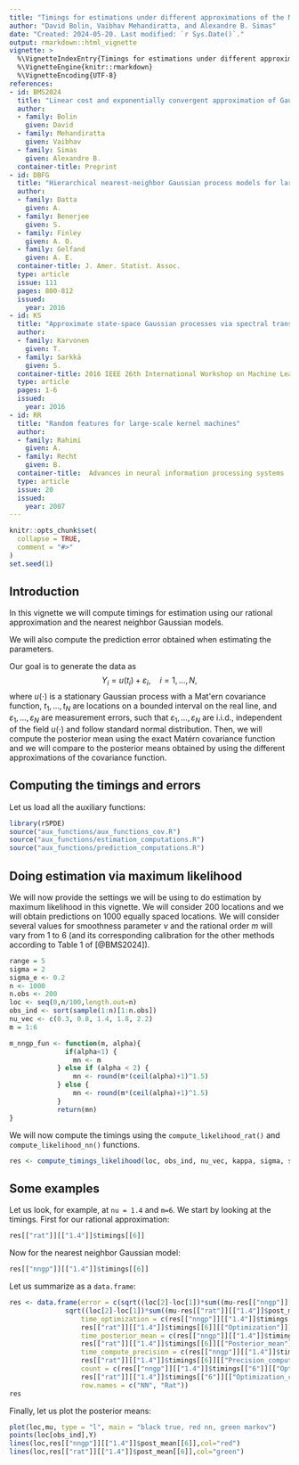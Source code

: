 ```yaml
---
title: "Timings for estimations under different approximations of the Matérn covariance function"
author: "David Bolin, Vaibhav Mehandiratta, and Alexandre B. Simas"
date: "Created: 2024-05-20. Last modified: `r Sys.Date()`."
output: rmarkdown::html_vignette
vignette: >
  %\VignetteIndexEntry{Timings for estimations under different approximations of the Matérn covariance function}
  %\VignetteEngine{knitr::rmarkdown}
  %\VignetteEncoding{UTF-8}
references:
- id: BMS2024
  title: "Linear cost and exponentially convergent approximation of Gaussian Matérn stochastic processes"
  author:
  - family: Bolin
    given: David
  - family: Mehandiratta
    given: Vaibhav
  - family: Simas
    given: Alexandre B.
  container-title: Preprint
- id: DBFG
  title: "Hierarchical nearest-neighbor Gaussian process models for large geostatistical datasets"
  author:
  - family: Datta
    given: A.
  - family: Benerjee
    given: S. 
  - family: Finley
    given: A. O.
  - family: Gelfand
    given: A. E.
  container-title: J. Amer. Statist. Assoc.
  type: article
  issue: 111
  pages: 800-812
  issued:
    year: 2016
- id: KS
  title: "Approximate state-space Gaussian processes via spectral transformation"
  author:
  - family: Karvonen
    given: T.
  - family: Sarkkä
    given: S. 
  container-title: 2016 IEEE 26th International Workshop on Machine Learning for Signal Processing (MLSP)
  type: article
  pages: 1-6
  issued:
    year: 2016
- id: RR
  title: "Random features for large-scale kernel machines"
  author:
  - family: Rahimi
    given: A.
  - family: Recht
    given: B.
  container-title:  Advances in neural information processing systems
  type: article
  issue: 20
  issued:
    year: 2007
---
```


```r
knitr::opts_chunk$set(
  collapse = TRUE,
  comment = "#>"
)
set.seed(1)
```

## Introduction

In this vignette we will compute timings for estimation using our rational approximation and the nearest neighbor Gaussian models.

We will also compute the prediction error obtained when estimating the parameters.

Our goal is to generate the data as 
$$Y_i = u(t_i) + \varepsilon_i,\quad i=1,\ldots,N,$$
where $u(\cdot)$ is a stationary Gaussian process with a Mat\'ern covariance function, $t_1,\ldots,t_N$ are locations on a bounded interval on the real line, and $\varepsilon_1,\ldots,\varepsilon_N$ are measurement errors, such that $\varepsilon_1,\ldots,\varepsilon_N$ are i.i.d., independent of the field $u(\cdot)$ and follow standard normal distribution. Then, we will compute the posterior mean using the exact Matérn covariance function and we will compare to the posterior means obtained by using the different approximations of the covariance function.

## Computing the timings and errors

Let us load all the auxiliary functions:

```r
library(rSPDE)
source("aux_functions/aux_functions_cov.R")
source("aux_functions/estimation_computations.R")
source("aux_functions/prediction_computations.R")
```


## Doing estimation via maximum likelihood

We will now provide the settings we will be using to do estimation by maximum likelihood in this vignette. We will consider 200 locations and we will obtain predictions on 1000 equally spaced locations. We will consider several values for smoothness parameter $\nu$ and the rational order $m$ will vary from 1 to 6 (and its corresponding calibration for the other methods according to Table 1 of [@BMS2024]).

```r
range = 5
sigma = 2
sigma_e <- 0.2
n <- 1000
n.obs <- 200
loc <- seq(0,n/100,length.out=n)
obs_ind <- sort(sample(1:n)[1:n.obs])
nu_vec <- c(0.3, 0.8, 1.4, 1.8, 2.2)
m = 1:6

m_nngp_fun <- function(m, alpha){
              if(alpha<1) {
                mn <- m
            } else if (alpha < 2) {
                mn <- round(m*(ceil(alpha)+1)^1.5)    
            } else {
                mn <- round(m*(ceil(alpha)+1)^1.5)
            }
            return(mn)
} 
```

We will now compute the timings using the `compute_likelihood_rat()` and `compute_likelihood_nn()` functions.

```r
res <- compute_timings_likelihood(loc, obs_ind, nu_vec, kappa, sigma, sigma_e, m, m_nngp_fun)
```

## Some examples

Let us look, for example, at `nu = 1.4` and `m=6`. We start by looking at the timings. First for our rational approximation:

```r
res[["rat"]][["1.4"]]$timings[[6]]
```

Now for the nearest neighbor Gaussian model:

```r
res[["nngp"]][["1.4"]]$timings[[6]]
```

Let us summarize as a `data.frame`:

```r
res <- data.frame(error = c(sqrt((loc[2]-loc[1])*sum((mu-res[["nngp"]][["1.4"]]$post_mean[[6]])^2)), 
              sqrt((loc[2]-loc[1])*sum((mu-res[["rat"]][["1.4"]]$post_mean[[6]])^2))),
                  time_optimization = c(res[["nngp"]][["1.4"]]$timings[[6]][["Optimization"]],
                  res[["rat"]][["1.4"]]$timings[[6]][["Optimization"]]),
                  time_posterior_mean = c(res[["nngp"]][["1.4"]]$timings[[6]][["Posterior_mean"]],
                  res[["rat"]][["1.4"]]$timings[[6]][["Posterior_mean"]]),
                  time_compute_precision = c(res[["nngp"]][["1.4"]]$timings[[6]][["Precision_computation"]],
                  res[["rat"]][["1.4"]]$timings[[6]][["Precision_computation"]]),
                  count = c(res[["nngp"]][["1.4"]]$timings[["6"]][["Optimization_counts"]],
                  res[["rat"]][["1.4"]]$timings[["6"]][["Optimization_counts"]]),
                  row.names = c("NN", "Rat"))
res
```

Finally, let us plot the posterior means:

```r
plot(loc,mu, type = "l", main = "black true, red nn, green markov")
points(loc[obs_ind],Y)
lines(loc,res[["nngp"]][["1.4"]]$post_mean[[6]],col="red")
lines(loc,res[["rat"]][["1.4"]]$post_mean[[6]],col="green")
```